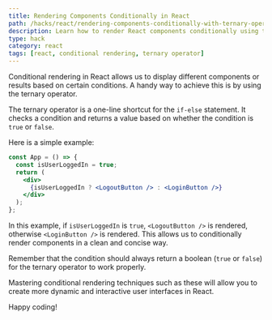 ```yaml
---
title: Rendering Components Conditionally in React
path: /hacks/react/rendering-components-conditionally-with-ternary-operator
description: Learn how to render React components conditionally using the ternary operator. Master conditional rendering in React to build dynamic UIs.
type: hack
category: react
tags: [react, conditional rendering, ternary operator]
---
```


Conditional rendering in React allows us to display different components or results based on certain conditions. A handy way to achieve this is by using the ternary operator. 

The ternary operator is a one-line shortcut for the `if-else` statement. It checks a condition and returns a value based on whether the condition is `true` or `false`.

Here is a simple example:

```jsx
const App = () => {
  const isUserLoggedIn = true;
  return (
    <div>
      {isUserLoggedIn ? <LogoutButton /> : <LoginButton />}
    </div>
  );
};
```

In this example, if `isUserLoggedIn` is `true`, `<LogoutButton />` is rendered, otherwise `<LoginButton />` is rendered. This allows us to conditionally render components in a clean and concise way.

Remember that the condition should always return a boolean (`true` or `false`) for the ternary operator to work properly. 

Mastering conditional rendering techniques such as these will allow you to create more dynamic and interactive user interfaces in React.

Happy coding!